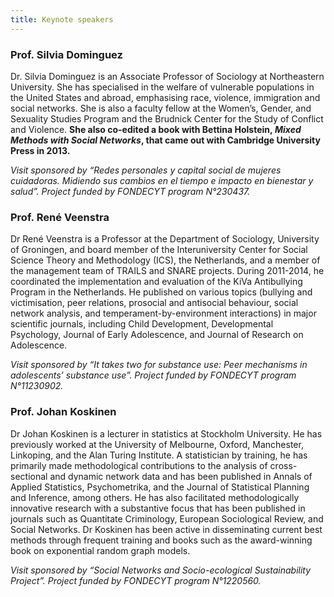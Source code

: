 ```yaml
---
title: Keynote speakers
---
```


### Prof. Silvia Dominguez

Dr. Silvia Dominguez is an Associate Professor of Sociology at
Northeastern University. She has specialised in the welfare of
vulnerable populations in the United States and abroad, emphasising
race, violence, immigration and social networks. She is also a faculty
fellow at the Women's, Gender, and Sexuality Studies Program and the
Brudnick Center for the Study of Conflict and Violence. **She also
co-edited a book with Bettina Holstein, *Mixed Methods with Social
Networks*, that came out with Cambridge University Press in
2013.**

*Visit sponsored by "Redes personales y capital social de mujeres
cuidadoras. Midiendo sus cambios en el tiempo e impacto en bienestar y
salud". Project funded by FONDECYT program N°230437.*

### Prof. René Veenstra

Dr René Veenstra is a Professor at the Department of Sociology,
University of Groningen, and board member of the Interuniversity Center
for Social Science Theory and Methodology (ICS), the Netherlands, and a
member of the management team of TRAILS and SNARE projects. During
2011-2014, he coordinated the implementation and evaluation of the KiVa
Antibullying Program in the Netherlands. He published on various topics
(bullying and victimisation, peer relations, prosocial and antisocial
behaviour, social network analysis, and temperament-by-environment
interactions) in major scientific journals, including Child Development,
Developmental Psychology, Journal of Early Adolescence, and Journal of
Research on Adolescence.

*Visit sponsored by "It takes two for substance use: Peer mechanisms in
adolescents' substance use". Project funded by FONDECYT program
N°11230902.*

### Prof. Johan Koskinen

Dr Johan Koskinen is a lecturer in statistics at Stockholm University. He has previously worked at the University of Melbourne, Oxford, Manchester, Linkoping, and the Alan Turing Institute. A statistician by training, he has primarily made methodological contributions to the analysis of cross-sectional and dynamic network data and has been published in Annals of Applied Statistics, Psychometrika, and the Journal of Statistical Planning and Inference, among others. He has also facilitated methodologically innovative research with a substantive focus that has been published in journals such as Quantitate Criminology, European Sociological Review, and Social Networks. Dr Koskinen has been active in disseminating current best methods through frequent training and books such as the award-winning book on exponential random graph models.

*Visit sponsored by "Social Networks and Socio-ecological Sustainability Project". Project funded by FONDECYT program
N°1220560.*
